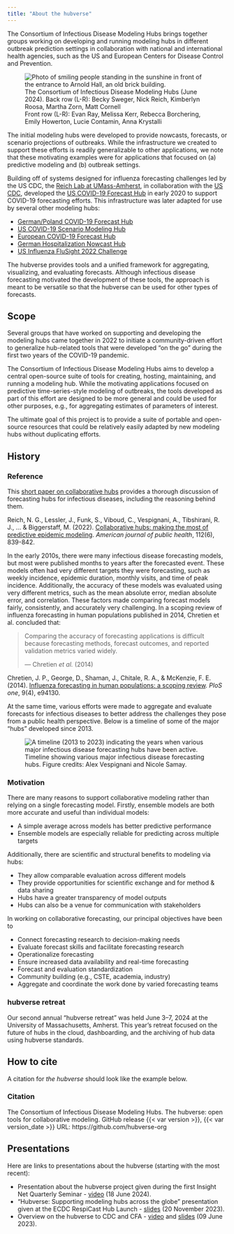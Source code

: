 ```yaml
---
title: "About the hubverse"
---
```


The Consortium of Infectious Disease Modeling Hubs brings together groups working on developing and running modeling hubs in different outbreak prediction settings in collaboration with national and international health agencies, such as the US and European Centers for Disease Control and Prevention.

![
The Consortium of Infectious Disease Modeling Hubs (June 2024). Back row (L-R): Becky Sweger, Nick Reich, Kimberlyn Roosa, Martha Zorn, Matt Cornell\
Front row (L-R): Evan Ray, Melissa Kerr, Rebecca Borchering, Emily Howerton, Lucie Contamin, Anna Krystalli
](/includes/img/hubverse-retreat.png){alt='Photo of smiling people standing in the sunshine in front of the entrance to Arnold Hall, an old brick building.'}


The initial modeling hubs were developed to provide nowcasts, forecasts, or scenario projections of outbreaks. While the infrastructure we created to support these efforts is readily generalizable to other applications, we note that these motivating examples were for applications that focused on (a) predictive modeling and (b) outbreak settings.

Building off of systems designed for influenza forecasting challenges led by the US CDC, the [Reich Lab at UMass-Amherst](https://reichlab.io/), in collaboration with the [US CDC](https://www.cdc.gov/), developed the [US COVID-19 Forecast Hub](https://covid19forecasthub.org/) in early 2020 to support COVID-19 forecasting efforts. This infrastructure was later adapted for use by several other modeling hubs:

 - [German/Poland COVID-19 Forecast Hub](https://github.com/KITmetricslab/covid19-forecast-hub-de)
 - [US COVID-19 Scenario Modeling Hub](https://github.com/midas-network/covid19-scenario-modeling-hub)
 - [European COVID-19 Forecast Hub](https://github.com/covid19-forecast-hub-europe/covid19-forecast-hub-europe)
 - [German Hospitalization Nowcast Hub](https://github.com/KITmetricslab/hospitalization-nowcast-hub)
 - [US Influenza FluSight 2022 Challenge](https://github.com/cdcepi/Flusight-forecast-data)

The hubverse provides tools and a unified framework for aggregating, visualizing, and evaluating forecasts. Although infectious disease forecasting motivated the development of these tools, the approach is meant to be versatile so that the hubverse can be used for other types of forecasts.

## Scope

Several groups that have worked on supporting and developing the modeling hubs came together in 2022 to initiate a community-driven effort to generalize hub-related tools that were developed “on the go” during the first two years of the COVID-19 pandemic.

The Consortium of Infectious Disease Modeling Hubs aims to develop a central open-source suite of tools for creating, hosting, maintaining, and running a modeling hub. While the motivating applications focused on predictive time-series-style modeling of outbreaks, the tools developed as part of this effort are designed to be more general and could be used for other purposes, e.g., for aggregating estimates of parameters of interest.

The ultimate goal of this project is to provide a suite of portable and open-source resources that could be relatively easily adapted by new modeling hubs without duplicating efforts.

## History


:::{.callout-note}

### Reference

This [short paper on collaborative hubs](https://ajph.aphapublications.org/doi/full/10.2105/AJPH.2022.306831) provides a thorough discussion of forecasting hubs for infectious diseases, including the reasoning behind them.
:::
:::{.aside}
Reich, N. G., Lessler, J., Funk, S., Viboud, C., Vespignani, A., Tibshirani, R. J., ... & Biggerstaff, M. (2022). [Collaborative hubs: making the most of predictive epidemic modeling](https://ajph.aphapublications.org/doi/full/10.2105/AJPH.2022.306831). *American journal of public health*, 112(6), 839-842.
:::

In the early 2010s, there were many infectious disease forecasting models, but most were published months to years after the forecasted event. These models often had very different targets they were forecasting, such as weekly incidence, epidemic duration, monthly visits, and time of peak incidence. Additionally, the accuracy of these models was evaluated using very different metrics, such as the mean absolute error, median absolute error, and correlation. These factors made comparing forecast models fairly, consistently, and accurately very challenging. In a scoping review of influenza forecasting in human populations published in 2014, Chretien et al. concluded that:


> Comparing the accuracy of forecasting applications is difficult because forecasting methods, forecast outcomes, and reported validation metrics varied widely.
>
> --- Chretien *et al.* (2014)

:::{.aside}
Chretien, J. P., George, D., Shaman, J., Chitale, R. A., & McKenzie, F. E. (2014). [Influenza forecasting in human populations: a scoping review](https://pubmed.ncbi.nlm.nih.gov/24714027/). *PloS one*, 9(4), e94130.
:::

At the same time, various efforts were made to aggregate and evaluate forecasts for infectious diseases to better address the challenges they pose from a public health perspective. Below is a timeline of some of the major "hubs" developed since 2013.

![Timeline showing various major infectious disease forecasting hubs. Figure credits: Alex Vespignani and Nicole Samay.](/includes/img/hub-timeline.png){alt="A timeline (2013 to 2023) indicating the years when various major infectious disease forecasting hubs have been active."}

### Motivation

There are many reasons to support collaborative modeling rather than relying on a single forecasting model. Firstly, ensemble models are both more accurate and useful than individual models:

- A simple average across models has better predictive performance
- Ensemble models are especially reliable for predicting across multiple targets

Additionally, there are scientific and structural benefits to modeling via hubs:

- They allow comparable evaluation across different models
- They provide opportunities for scientific exchange and for method & data sharing
- Hubs have a greater transparency of model outputs
- Hubs can also be a venue for communication with stakeholders

In working on collaborative forecasting, our principal objectives have been to

- Connect forecasting research to decision-making needs
- Evaluate forecast skills and facilitate forecasting research
- Operationalize forecasting
- Ensure increased data availability and real-time forecasting
- Forecast and evaluation standardization
- Community building (e.g., CSTE, academia, industry)
- Aggregate and coordinate the work done by varied forecasting teams



### hubverse retreat

Our second annual "hubverse retreat" was held June 3--7, 2024 at the University of Massachusetts, Amherst. This year’s retreat focused on the future of hubs in the cloud, dashboarding, and the archiving of hub data using hubverse standards.


## How to cite

A citation for _the hubverse_ should look like the example below. 

:::{.callout-note}

### Citation

The Consortium of Infectious Disease Modeling Hubs. The hubverse: open tools for collaborative modeling. GitHub release {{< var version >}}, {{< var version_date >}} URL: https://github.com/hubverse-org

:::

## Presentations

Here are links to presentations about the hubverse (starting with the most recent):

- Presentation about the hubverse project given during the first Insight Net Quarterly Seminar - [video](https://youtu.be/RF5_V2SEbnA?si=iBsmitzG9qLmIiE1) (18 June 2024).
- "Hubverse: Supporting modeling hubs across the globe" presentation given at the ECDC RespiCast Hub Launch - [slides](../includes/files/202311-ecdc-hub-launch.pdf) (20 November 2023).
- Overview on the hubverse to CDC and CFA - [video](https://www.youtube.com/watch?v=aLVF90zwM-E) and [slides](https://docs.google.com/presentation/d/e/2PACX-1vRhXa7DgUDATi3Ovzc8rmUADD9aWeaZKkDV-2wXmja4KT0PJV7elsWiNRHCj9ypRaFEGoFNumOP2mhS/pub?start=false&loop=false&delayms=3000) (09 June 2023).

